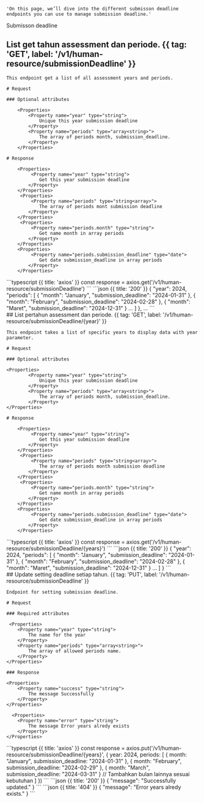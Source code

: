 
    'On this page, we’ll dive into the different submisson deadline endpoints you can use to manage submission deadline.'


Submisson deadline

## List get tahun assessment dan periode. {{ tag: 'GET', label: '/v1/human-resource/submissionDeadline' }}

<Row>
  <Col>

    This endpoint get a list of all assessment years and periods.

    # Request

    ### Optional attributes

        <Properties>
            <Property name="year" type="string">
                Unique this year submission deadline
            </Property>
            <Property name="periods" type="array<string>">
                The array of periods month, submission_deadline.
            </Property>
        </Properties>

    # Response 

        <Properties>
             <Property name="year" type="string">
                Get this year submission deadline
            </Property>
        </Properties>
         <Properties>
             <Property name="periods" type="string<array>">
                The array of periods mont submission deadline
            </Property>
        </Properties>
         <Properties>
             <Property name="periods.month" type="string">
                Get name month in array periods
            </Property>
        </Properties>
        <Properties>
             <Property name="periods.submission_deadline" type="date">
                Get date submission_deadline in array periods
            </Property>
        </Properties>

  </Col>
  <Col sticky>
    <CodeGroup title="Request" tag="GET" label="/v1/human-resource/submissionDeadline">
    ```typescript {{ title: 'axios' }}
    const response = axios.get('/v1/human-resource/submissionDeadline')
    ```
    </CodeGroup>
    <CodeGroup title="Response">
    ```json {{ title: '200' }}
        {
            "year": 2024,
            "periods": [
            {
                "month": "January",
                "submission_deadline": "2024-01-31"
            },
            {
                "month": "February",
                "submission_deadline": "2024-02-28"
            },
            {
                "month": "Maret",
                "submission_deadline": "2024-12-31"
            }
            ...
            ]
        },
        ...
    ```
    </CodeGroup>
  </Col>
</Row>
<br />
## List pertahun assessment dan periode. {{ tag: 'GET', label: '/v1/human-resource/submissionDeadline/{year}' }}
<Row>
  <Col>
  
    This endpoint takes a list of specific years to display data with year parameter.

    # Request

    ### Optional attributes

    <Properties>
            <Property name="year" type="string">
                Unique this year submission deadline
            </Property>
            <Property name="periods" type="array<string>">
                The array of periods month, submission_deadline.
            </Property>
    </Properties>

    # Response 

        <Properties>
             <Property name="year" type="string">
                Get this year submission deadline
            </Property>
        </Properties>
         <Properties>
             <Property name="periods" type="string<array>">
                The array of periods month submission deadline
            </Property>
        </Properties>
         <Properties>
             <Property name="periods.month" type="string">
                Get name month in array periods
            </Property>
        </Properties>
        <Properties>
             <Property name="periods.submission_deadline" type="date">
                Get date submission_deadline in array periods
            </Property>
        </Properties>
  </Col>
  <Col sticky>
    <CodeGroup title="Request" tag="GET" label="/v1/human-resource/submissionDeadline/{year}">
    ```typescript {{ title: 'axios' }}
    const response = axios.get('/v1/human-resource/submissionDeadline/{years}')
    ```
    </CodeGroup>
    <CodeGroup title="Response">
    ```json {{ title: '200' }}
        {
            "year": 2024,
            "periods": [
            {
                "month": "January",
                "submission_deadline": "2024-01-31"
            },
            {
                "month": "February",
                "submission_deadline": "2024-02-28"
            },
            {
                "month": "Maret",
                "submission_deadline": "2024-12-31"
            }
            ...
            ]
        }
    ```
    </CodeGroup>
  </Col>
</Row>
<br />
## Update setting deadline setiap tahun. {{ tag: 'PUT', label: '/v1/human-resource/submissionDeadline' }}
<Row>
    <Col>

    Endpoint for setting submission deadline.

    # Request

    ### Required attributes

     <Properties>
        <Property name="year" type="string">
            The name for the year
        </Property>
        <Property name="periods" type="array<string>">
            The array of allowed periods name.
        </Property>
    </Properties>

    ### Response

    <Properties>
        <Property name="success" type="string">
            The message Successfully
        </Property>
    </Properties>

      <Properties>
        <Property name="error" type="string">
            The message Error years alredy exists
        </Property>
    </Properties>
    

  </Col>
  <Col sticky>
    <CodeGroup title="Request" tag="GET" label="/v1/human-resource/submissionDeadline">
    ```typescript {{ title: 'axios' }}
    const response = axios.put('/v1/human-resource/submissionDeadline/{years}', {
        year: 2024,
        periods: [
            {
            month: "January",
            submission_deadline: "2024-01-31"
            },
            {
            month: "February",
            submission_deadline: "2024-02-29"
            },
            {
            month: "March",
            submission_deadline: "2024-03-31"
            }
            // Tambahkan bulan lainnya sesuai kebutuhan
        ]
    })
    ```
    </CodeGroup>
    <CodeGroup title="Response">
    ```json {{ title: '200' }}
        {
            "message": "Successfully updated."
        }
    ```
    </CodeGroup>
    <CodeGroup title="Response">
    ```json {{ title: '404' }}
        {
            "message": "Error years alredy exists."
        }
    ```
    </CodeGroup>
  </Col>
</Row>
